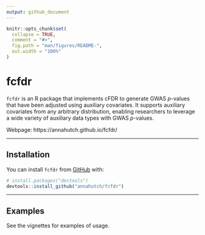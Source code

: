 ```yaml
---
output: github_document
---
```


<!-- README.md is generated from README.Rmd. Please edit that file -->

```r
knitr::opts_chunk$set(
  collapse = TRUE,
  comment = "#>",
  fig.path = "man/figures/README-",
  out.width = "100%"
)
```

# fcfdr

<!-- badges: start -->
<!-- badges: end -->

`fcfdr` is an R package that implements cFDR to generate GWAS $p$-values that have been adjusted using auxiliary covariates. It supports auxiliary covariates from any arbitrary distribution, enabling researchers to leverage a wide variety of auxiliary data types with GWAS $p$-values. 

Webpage: https://annahutch.github.io/fcfdr/

---

## Installation

You can install `fcfdr` from [GitHub](https://github.com/) with:

``` r
# install.packages("devtools")
devtools::install_github("annahutch/fcfdr")
```

---

## Examples

See the vignettes for examples of usage.
